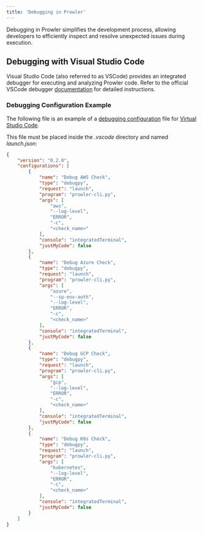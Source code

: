 ```yaml
---
title: 'Debugging in Prowler'
---
```


Debugging in Prowler simplifies the development process, allowing developers to efficiently inspect and resolve unexpected issues during execution.

## Debugging with Visual Studio Code

Visual Studio Code (also referred to as VSCode) provides an integrated debugger for executing and analyzing Prowler code. Refer to the official VSCode debugger [documentation](https://code.visualstudio.com/docs/editor/debugging) for detailed instructions.

### Debugging Configuration Example

The following file is an example of a [debugging configuration](https://code.visualstudio.com/docs/editor/debugging#_launch-configurations) file for [Virtual Studio Code](https://code.visualstudio.com/).

This file must be placed inside the *.vscode* directory and named *launch.json*:

```json
{
    "version": "0.2.0",
    "configurations": [
        {
            "name": "Debug AWS Check",
            "type": "debugpy",
            "request": "launch",
            "program": "prowler-cli.py",
            "args": [
                "aws",
                "--log-level",
                "ERROR",
                "-c",
                "<check_name>"
            ],
            "console": "integratedTerminal",
            "justMyCode": false
        },
        {
            "name": "Debug Azure Check",
            "type": "debugpy",
            "request": "launch",
            "program": "prowler-cli.py",
            "args": [
                "azure",
                "--sp-env-auth",
                "--log-level",
                "ERROR",
                "-c",
                "<check_name>"
            ],
            "console": "integratedTerminal",
            "justMyCode": false
        },
        {
            "name": "Debug GCP Check",
            "type": "debugpy",
            "request": "launch",
            "program": "prowler-cli.py",
            "args": [
                "gcp",
                "--log-level",
                "ERROR",
                "-c",
                "<check_name>"
            ],
            "console": "integratedTerminal",
            "justMyCode": false
        },
        {
            "name": "Debug K8s Check",
            "type": "debugpy",
            "request": "launch",
            "program": "prowler-cli.py",
            "args": [
                "kubernetes",
                "--log-level",
                "ERROR",
                "-c",
                "<check_name>"
            ],
            "console": "integratedTerminal",
            "justMyCode": false
        }
    ]
}
```
